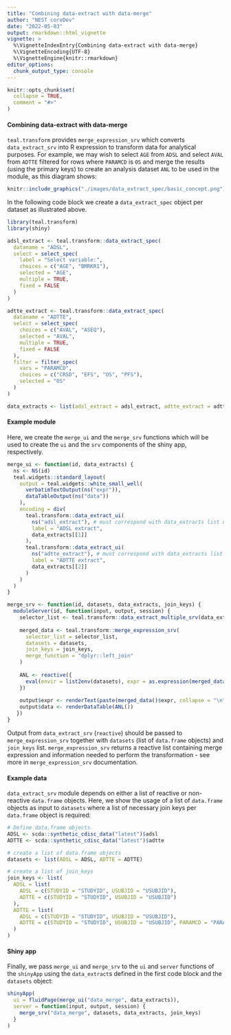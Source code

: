 ```yaml
---
title: "Combining data-extract with data-merge"
author: "NEST coreDev"
date: "2022-05-03"
output: rmarkdown::html_vignette
vignette: >
  %\VignetteIndexEntry{Combining data-extract with data-merge}
  %\VignetteEncoding{UTF-8}
  %\VignetteEngine{knitr::rmarkdown}
editor_options:
  chunk_output_type: console
---
```


```r
knitr::opts_chunk$set(
  collapse = TRUE,
  comment = "#>"
)
```

#### Combining data-extract with data-merge

`teal.transform` provides `merge_expression_srv` which converts `data_extract_srv` into R expression to transform data
for analytical purposes. For example, we may wish to select `AGE` from `ADSL` and select `AVAL` from `ADTTE` filtered
for rows where `PARAMCD` is `OS` and merge the results (using the primary keys) to create an analysis dataset
`ANL` to be used in the module, as this diagram shows:

```r
knitr::include_graphics("./images/data_extract_spec/basic_concept.png")
```

In the following code block we create a `data_extract_spec` object per dataset as illustrated above.

```r
library(teal.transform)
library(shiny)

adsl_extract <- teal.transform::data_extract_spec(
  dataname = "ADSL",
  select = select_spec(
    label = "Select variable:",
    choices = c("AGE", "BMRKR1"),
    selected = "AGE",
    multiple = TRUE,
    fixed = FALSE
  )
)

adtte_extract <- teal.transform::data_extract_spec(
  dataname = "ADTTE",
  select = select_spec(
    choices = c("AVAL", "ASEQ"),
    selected = "AVAL",
    multiple = TRUE,
    fixed = FALSE
  ),
  filter = filter_spec(
    vars = "PARAMCD",
    choices = c("CRSD", "EFS", "OS", "PFS"),
    selected = "OS"
  )
)

data_extracts <- list(adsl_extract = adsl_extract, adtte_extract = adtte_extract)
```

#### Example module

Here, we create the `merge_ui` and the `merge_srv` functions which will be used to create the `ui` and the `srv`
components of the shiny app, respectively.

```r
merge_ui <- function(id, data_extracts) {
  ns <- NS(id)
  teal.widgets::standard_layout(
    output = teal.widgets::white_small_well(
      verbatimTextOutput(ns("expr")),
      dataTableOutput(ns("data"))
    ),
    encoding = div(
      teal.transform::data_extract_ui(
        ns("adsl_extract"), # must correspond with data_extracts list names
        label = "ADSL extract",
        data_extracts[[1]]
      ),
      teal.transform::data_extract_ui(
        ns("adtte_extract"), # must correspond with data_extracts list names
        label = "ADTTE extract",
        data_extracts[[2]]
      )
    )
  )
}

merge_srv <- function(id, datasets, data_extracts, join_keys) {
  moduleServer(id, function(input, output, session) {
    selector_list <- teal.transform::data_extract_multiple_srv(data_extracts, datasets, join_keys)
    
    merged_data <- teal.transform::merge_expression_srv(
      selector_list = selector_list,
      datasets = datasets,
      join_keys = join_keys,
      merge_function = "dplyr::left_join"
    )
    
    ANL <- reactive({
      eval(envir = list2env(datasets), expr = as.expression(merged_data()$expr))
    })
    
    output$expr <- renderText(paste(merged_data()$expr, collapse = "\n"))
    output$data <- renderDataTable(ANL())
   })
}
```

Output from `data_extract_srv` (`reactive`) should be passed to `merge_expression_srv` together with `datasets`
(list of `data.frame` objects) and `join_keys` list. `merge_expression_srv` returns a reactive list containing merge expression and information needed to perform the transformation - see more in `merge_expression_srv` documentation.

#### Example data

`data_extract_srv` module depends on either a list of reactive or non-reactive `data.frame` objects. Here, we show the 
usage of a list of `data.frame` objects as input to `datasets`
where a list of necessary join keys per `data.frame` object is required:


```r
# Define data.frame objects
ADSL <- scda::synthetic_cdisc_data("latest")$adsl
ADTTE <- scda::synthetic_cdisc_data("latest")$adtte

# create a list of data.frame objects
datasets <- list(ADSL = ADSL, ADTTE = ADTTE)

# create a list of join_keys
join_keys <- list(
  ADSL = list(
    ADSL = c(STUDYID = "STUDYID", USUBJID = "USUBJID"),
    ADTTE = c(STUDYID = "STUDYID", USUBJID = "USUBJID")
  ),
  ADTTE = list(
    ADSL = c(STUDYID = "STUDYID", USUBJID = "USUBJID"),
    ADTTE = c(STUDYID = "STUDYID", USUBJID = "USUBJID", PARAMCD = "PARAMCD")
  )
)
```

#### Shiny app

Finally, we pass `merge_ui` and `merge_srv` to the `ui` and `server` functions of the `shinyApp`
using the `data_extract`s defined in the first code block and the `datasets` object:

```r
shinyApp(
  ui = fluidPage(merge_ui("data_merge", data_extracts)),
  server = function(input, output, session) {
    merge_srv("data_merge", datasets, data_extracts, join_keys)
  }
)
```
